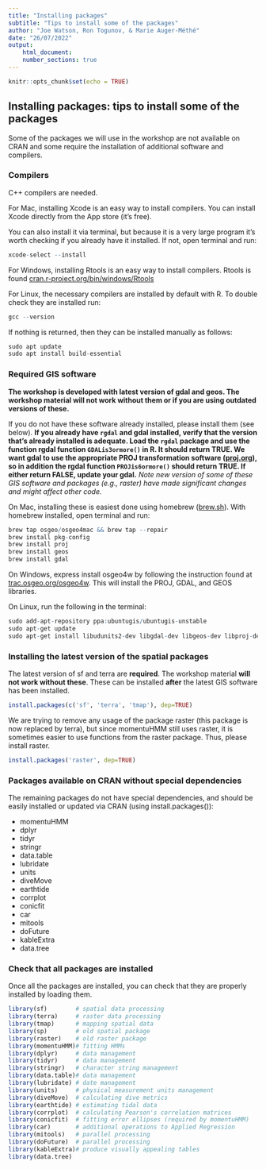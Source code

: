 ```yaml
---
title: "Installing packages"
subtitle: "Tips to install some of the packages"
author: "Joe Watson, Ron Togunov, & Marie Auger-Méthé"
date: "26/07/2022"
output: 
    html_document:
    number_sections: true
---
```



```r
knitr::opts_chunk$set(echo = TRUE)
```

## Installing packages: tips to install some of the packages

Some of the packages we will use in the workshop are not available on CRAN and some require the installation of additional software and compilers.

### Compilers

C++ compilers are needed. 

For Mac, installing Xcode is an easy way to install compilers. 
You can install Xcode directly from the App store (it's free).

You can also install it via terminal, but because it is a very large program it's worth checking if you already have it installed. If not, open terminal and run:

```r
xcode-select --install
```

For Windows, installing Rtools is an easy way to install compilers. Rtools is found [cran.r-project.org/bin/windows/Rtools](https://cran.r-project.org/bin/windows/Rtools/index.html)

For Linux, the necessary compilers are installed by default with R. To double check they are installed run:

```r
gcc --version
```

If nothing is returned, then they can be installed manually as follows:

```r
sudo apt update
sudo apt install build-essential
```


### Required GIS software

**The workshop is developed with latest version of gdal and geos. The workshop material will not work without them or if you are using outdated versions of these.** 

If you do not have these software already installed, please install them (see below). **If you already have `rgdal` and gdal installed, verify that the version that's already installed is adequate. Load the `rgdal` package and use the function rgdal function `GDALis3ormore()` in R. It should return TRUE. We want gdal to use the appropriate PROJ transformation software ([proj.org](https://proj.org/)), so in addition the rgdal function `PROJis6ormore()` should return TRUE. If either return FALSE, update your gdal.**
*Note new version of some of these GIS software and packages (e.g., raster) have made significant changes and might affect other code.*


On Mac, installing these is easiest done using homebrew ([brew.sh](https://brew.sh/)). With homebrew installed, open terminal and run:

```r
brew tap osgeo/osgeo4mac && brew tap --repair
brew install pkg-config
brew install proj
brew install geos
brew install gdal
```

On Windows, express install osgeo4w by following the instruction found at  [trac.osgeo.org/osgeo4w](https://trac.osgeo.org/osgeo4w/). This will install the PROJ, GDAL, and GEOS libraries.

On Linux, run the following in the terminal:
```r
sudo add-apt-repository ppa:ubuntugis/ubuntugis-unstable
sudo apt-get update
sudo apt-get install libudunits2-dev libgdal-dev libgeos-dev libproj-dev 
```


### Installing the latest version of the spatial packages

The latest version of sf and terra are **required**. The workshop material **will not work without these**. These can be installed **after** the latest GIS software has been installed.

```r
install.packages(c('sf', 'terra', 'tmap'), dep=TRUE)
```

We are trying to remove any usage of the package raster (this package is now replaced by terra), but since momentuHMM still uses raster, it is sometimes easier to use functions from the raster package.
Thus, please install raster.

```r
install.packages('raster', dep=TRUE)
```


### Packages available on CRAN without special dependencies

The remaining packages do not have special dependencies, and should be easily installed or updated via CRAN (using install.packages()):

+ momentuHMM
+ dplyr
+ tidyr
+ stringr
+ data.table
+ lubridate
+ units
+ diveMove
+ earthtide
+ corrplot
+ conicfit
+ car
+ mitools
+ doFuture
+ kableExtra
+ data.tree

### Check that all packages are installed

Once all the packages are installed, you can check that they are properly installed by loading them.

```r
library(sf)        # spatial data processing
library(terra)     # raster data processing
library(tmap)      # mapping spatial data
library(sp)        # old spatial package
library(raster)    # old raster package
library(momentuHMM)# fitting HMMs
library(dplyr)     # data management
library(tidyr)     # data management
library(stringr)   # character string management
library(data.table)# data management
library(lubridate) # date management
library(units)     # physical measurement units management
library(diveMove)  # calculating dive metrics 
library(earthtide) # estimating tidal data 
library(corrplot)  # calculating Pearson's correlation matrices
library(conicfit)  # fitting error ellipses (required by momentuHMM)
library(car)       # additional operations to Applied Regression
library(mitools)   # parallel processing
library(doFuture)  # parallel processing
library(kableExtra)# produce visually appealing tables
library(data.tree)
```
